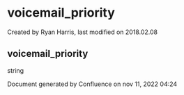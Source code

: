 
# voicemail_priority 

 Created by  Ryan Harris, last modified on 2018.02.08

## voicemail_priority

string

Document generated by Confluence on nov 11, 2022 04:24
